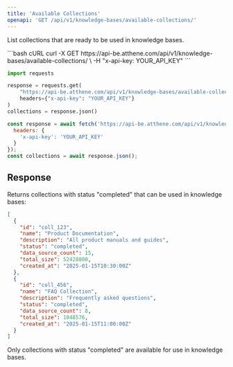 ```yaml
---
title: 'Available Collections'
openapi: 'GET /api/v1/knowledge-bases/available-collections/'
---
```


List collections that are ready to be used in knowledge bases.

<CodeGroup>
```bash cURL
curl -X GET https://api-be.atthene.com/api/v1/knowledge-bases/available-collections/ \
  -H "x-api-key: YOUR_API_KEY"
```

```python Python
import requests

response = requests.get(
    "https://api-be.atthene.com/api/v1/knowledge-bases/available-collections/",
    headers={"x-api-key": "YOUR_API_KEY"}
)
collections = response.json()
```

```javascript JavaScript
const response = await fetch('https://api-be.atthene.com/api/v1/knowledge-bases/available-collections/', {
  headers: {
    'x-api-key': 'YOUR_API_KEY'
  }
});
const collections = await response.json();
```
</CodeGroup>

## Response

Returns collections with status "completed" that can be used in knowledge bases:

```json
[
  {
    "id": "coll_123",
    "name": "Product Documentation",
    "description": "All product manuals and guides",
    "status": "completed",
    "data_source_count": 15,
    "total_size": 52428800,
    "created_at": "2025-01-15T10:30:00Z"
  },
  {
    "id": "coll_456", 
    "name": "FAQ Collection",
    "description": "Frequently asked questions",
    "status": "completed",
    "data_source_count": 8,
    "total_size": 1048576,
    "created_at": "2025-01-15T11:00:00Z"
  }
]
```

<Note>
Only collections with status "completed" are available for use in knowledge bases.
</Note>
